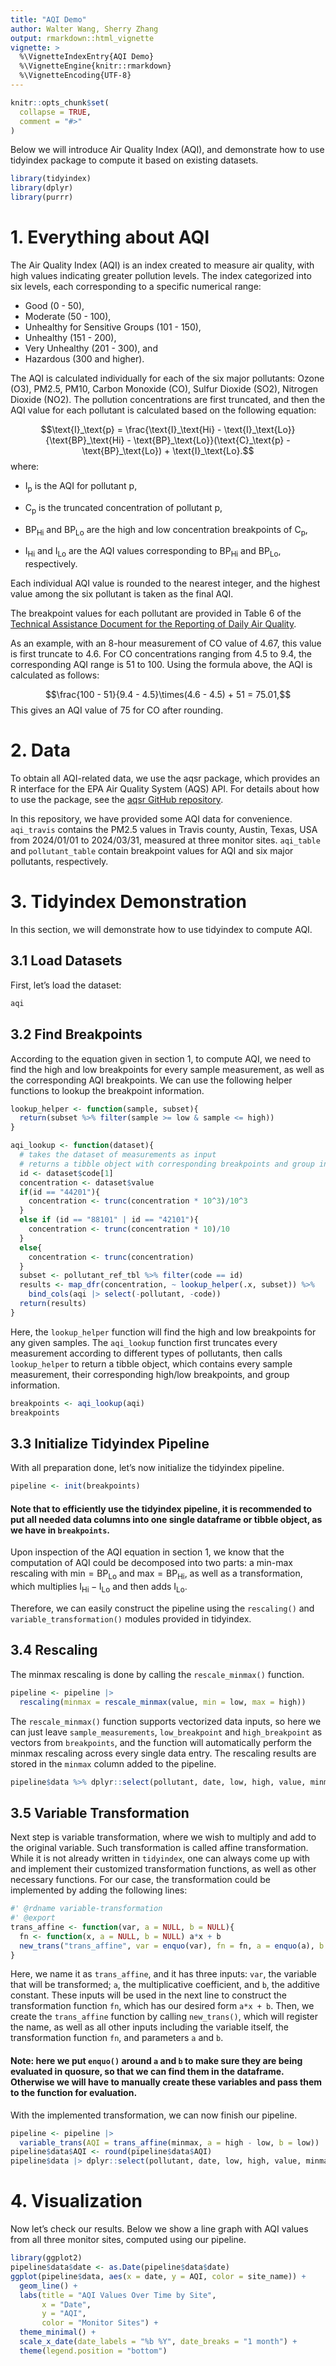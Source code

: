 ```yaml
---
title: "AQI Demo"
author: Walter Wang, Sherry Zhang
output: rmarkdown::html_vignette
vignette: >
  %\VignetteIndexEntry{AQI Demo}
  %\VignetteEngine{knitr::rmarkdown}
  %\VignetteEncoding{UTF-8}
---
```


```r
knitr::opts_chunk$set(
  collapse = TRUE,
  comment = "#>"
)
```

Below we will introduce Air Quality Index (AQI), and demonstrate how to use tidyindex package to compute it based on existing datasets.

```r
library(tidyindex)
library(dplyr)
library(purrr)
```

# 1. Everything about AQI

The Air Quality Index (AQI) is an index created to measure air quality, with high values indicating greater pollution levels. The index categorized into six levels, each corresponding to a specific numerical range: 

  * Good (0 - 50), 
  * Moderate (50 - 100), 
  * Unhealthy for Sensitive Groups (101 - 150),
  * Unhealthy (151 - 200), 
  * Very Unhealthy (201 - 300), and 
  * Hazardous (300 and higher). 

The AQI is calculated individually for each of the six major pollutants: Ozone (O3), PM2.5, PM10, Carbon Monoxide (CO), Sulfur Dioxide (SO2), Nitrogen Dioxide (NO2). The pollution concentrations are first truncated, and then the AQI value for each pollutant is calculated based on the following equation:

$$\text{I}_\text{p} = \frac{\text{I}_\text{Hi} - \text{I}_\text{Lo}}{\text{BP}_\text{Hi} - \text{BP}_\text{Lo}}(\text{C}_\text{p} - \text{BP}_\text{Lo}) + \text{I}_\text{Lo}.$$
where:

* $\text{I}_\text{p}$ is the AQI for pollutant $\text{p}$,

* $\text{C}_\text{p}$ is the truncated concentration of pollutant $\text{p}$,

* $\text{BP}_\text{Hi}$ and $\text{BP}_\text{Lo}$ are the high and low concentration breakpoints of $\text{C}_\text{p}$,

* $\text{I}_\text{Hi}$ and $\text{I}_\text{Lo}$ are the AQI values corresponding to $\text{BP}_\text{Hi}$ and $\text{BP}_\text{Lo}$, respectively.

Each individual AQI value is rounded to the nearest integer, and the highest value among the six pollutant is taken as the final AQI.

The breakpoint values for each pollutant are provided in Table 6 of the [Technical Assistance Document for the Reporting of Daily Air Quality](https://document.airnow.gov/technical-assistance-document-for-the-reporting-of-daily-air-quailty.pdf). 

As an example, with an 8-hour measurement of CO value of 4.67, this value is first truncate to 4.6. For CO concentrations ranging from 4.5 to 9.4, the corresponding AQI range is 51 to 100. Using the formula above, the AQI is calculated as follows:

$$\frac{100 - 51}{9.4 - 4.5}\times(4.6 - 4.5) + 51 = 75.01,$$
This gives an AQI value of 75 for CO after rounding.

# 2. Data

To obtain all AQI-related data, we use the aqsr package, which provides an R interface for the EPA Air Quality System (AQS) API. For details about how to use the package, see the [aqsr GitHub repository](https://github.com/kpkeller/aqsr). 

In this repository, we have provided some AQI data for convenience. `aqi_travis` contains the PM2.5 values in Travis county, Austin, Texas, USA from 2024/01/01 to 2024/03/31, measured at three monitor sites. `aqi_table` and `pollutant_table` contain breakpoint values for AQI and six major pollutants, respectively.

# 3. Tidyindex Demonstration 

In this section, we will demonstrate how to use tidyindex to compute AQI.

## 3.1 Load Datasets

First, let's load the dataset:

```r
aqi
```

## 3.2 Find Breakpoints

According to the equation given in section 1, to compute AQI, we need to find the high and low breakpoints for every sample measurement, as well as the corresponding AQI breakpoints. We can use the following helper functions to lookup the breakpoint information.

```r
lookup_helper <- function(sample, subset){
  return(subset %>% filter(sample >= low & sample <= high))
}

aqi_lookup <- function(dataset){
  # takes the dataset of measurements as input
  # returns a tibble object with corresponding breakpoints and group info
  id <- dataset$code[1]
  concentration <- dataset$value
  if(id == "44201"){
    concentration <- trunc(concentration * 10^3)/10^3
  }
  else if (id == "88101" | id == "42101"){
    concentration <- trunc(concentration * 10)/10
  }
  else{
    concentration <- trunc(concentration)
  }
  subset <- pollutant_ref_tbl %>% filter(code == id)
  results <- map_dfr(concentration, ~ lookup_helper(.x, subset)) %>%
    bind_cols(aqi |> select(-pollutant, -code))
  return(results)
}
```

Here, the `lookup_helper` function will find the high and low breakpoints for any given samples. The `aqi_lookup` function first truncates every measurement according to different types of pollutants, then calls `lookup_helper` to return a tibble object, which contains every sample measurement, their corresponding high/low breakpoints, and group information. 

```r
breakpoints <- aqi_lookup(aqi)
breakpoints
```

## 3.3 Initialize Tidyindex Pipeline

With all preparation done, let's now initialize the tidyindex pipeline. 

```r
pipeline <- init(breakpoints)
```

#### Note that to efficiently use the tidyindex pipeline, it is recommended to put all needed data columns into one single dataframe or tibble object, as we have in `breakpoints`.

Upon inspection of the AQI equation in section 1, we know that the computation of AQI could be decomposed into two parts: a min-max rescaling with $\text{min} = \text{BP}_\text{Lo}$ and $\text{max} = \text{BP}_\text{Hi}$, as well as a transformation, which multiplies $\text{I}_\text{Hi} - \text{I}_\text{Lo}$ and then adds $\text{I}_\text{Lo}$.

Therefore, we can easily construct the pipeline using the `rescaling()` and `variable_transformation()` modules provided in tidyindex. 

## 3.4 Rescaling

The minmax rescaling is done by calling the `rescale_minmax()` function.

```r
pipeline <- pipeline |> 
  rescaling(minmax = rescale_minmax(value, min = low, max = high))
```

The `rescale_minmax()` function supports vectorized data inputs, so here we can just leave `sample_measurements`, `low_breakpoint` and `high_breakpoint` as vectors from `breakpoints`, and the function will automatically perform the minmax rescaling across every single data entry. The rescaling results are stored in the `minmax` column added to the pipeline.

```r
pipeline$data %>% dplyr::select(pollutant, date, low, high, value, minmax)
```

## 3.5 Variable Transformation

Next step is variable transformation, where we wish to multiply and add to the original variable. Such transformation is called affine transformation. While it is not already written in `tidyindex`, one can always come up with and implement their customized transformation functions, as well as other necessary functions. For our case, the transformation could be implemented by adding the following lines:

```r
#' @rdname variable-transformation
#' @export
trans_affine <- function(var, a = NULL, b = NULL){
  fn <- function(x, a = NULL, b = NULL) a*x + b
  new_trans("trans_affine", var = enquo(var), fn = fn, a = enquo(a), b = enquo(b))
}
```

Here, we name it as `trans_affine`, and it has three inputs: `var`, the variable that will be transformed; `a`, the multiplicative coefficient, and `b`, the additive constant. These inputs will be used in the next line to construct the transformation function `fn`, which has our desired form `a*x + b`. Then, we create the `trans_affine` function by calling `new_trans()`, which will register the name, as well as all other inputs including the variable itself, the transformation function `fn`, and parameters `a` and `b`.

#### Note: here we put `enquo()` around `a` and `b` to make sure they are being evaluated in quosure, so that we can find them in the dataframe. Otherwise we will have to manually create these variables and pass them to the function for evaluation.

With the implemented transformation, we can now finish our pipeline.

```r
pipeline <- pipeline |> 
  variable_trans(AQI = trans_affine(minmax, a = high - low, b = low))
pipeline$data$AQI <- round(pipeline$data$AQI)
pipeline$data |> dplyr::select(pollutant, date, low, high, value, minmax, AQI)
```

# 4. Visualization

Now let's check our results. Below we show a line graph with AQI values from all three monitor sites, computed using our pipeline.

```r
library(ggplot2)
pipeline$data$date <- as.Date(pipeline$data$date)
ggplot(pipeline$data, aes(x = date, y = AQI, color = site_name)) +
  geom_line() + 
  labs(title = "AQI Values Over Time by Site",
       x = "Date",
       y = "AQI",
       color = "Monitor Sites") +
  theme_minimal() +
  scale_x_date(date_labels = "%b %Y", date_breaks = "1 month") +
  theme(legend.position = "bottom")
```



